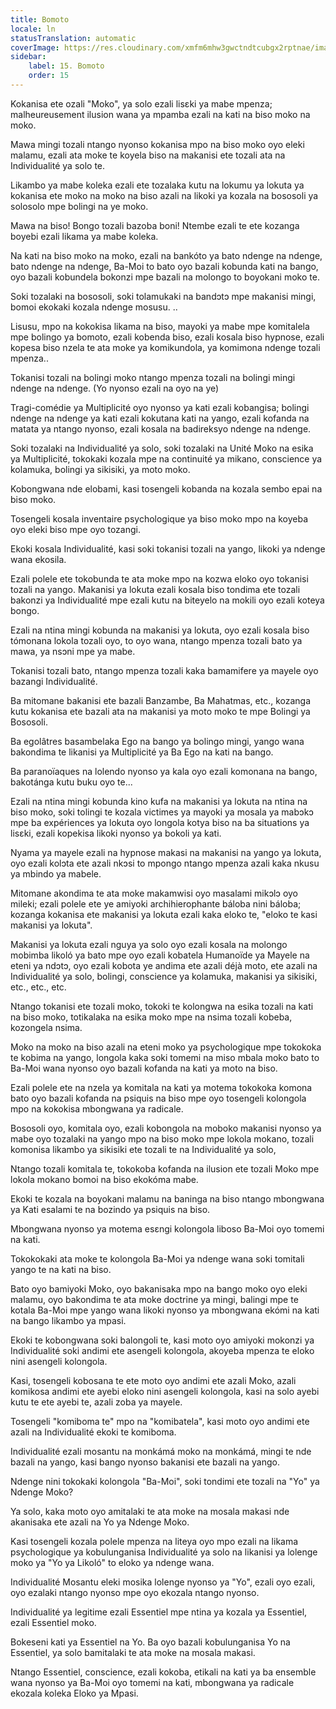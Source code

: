 ```yaml
---
title: Bomoto
locale: ln
statusTranslation: automatic
coverImage: https://res.cloudinary.com/xmfm6mhw3gwctndtcubgx2rptnae/image/upload/v1740468922/small_cover_tratado_de_psicologia_revolucionaria_a4c0dca4e0.webp
sidebar:
    label: 15. Bomoto
    order: 15
---
```

Kokanisa ete ozali "Moko", ya solo ezali lisɛki ya mabe mpenza; malheureusement ilusion wana ya mpamba ezali na kati na biso moko na moko.

Mawa mingi tozali ntango nyonso kokanisa mpo na biso moko oyo eleki malamu, ezali ata moke te koyela biso na makanisi ete tozali ata na Individualité ya solo te.

Likambo ya mabe koleka ezali ete tozalaka kutu na lokumu ya lokuta ya kokanisa ete moko na moko na biso azali na likoki ya kozala na bososoli ya solosolo mpe bolingi na ye moko.

Mawa na biso! Bongo tozali bazoba boni! Ntembe ezali te ete kozanga boyebi ezali likama ya mabe koleka.

Na kati na biso moko na moko, ezali na bankóto ya bato ndenge na ndenge, bato ndenge na ndenge, Ba-Moi to bato oyo bazali kobunda kati na bango, oyo bazali kobundela bokonzi mpe bazali na molongo to boyokani moko te.

Soki tozalaki na bososoli, soki tolamukaki na bandɔtɔ mpe makanisi mingi, bomoi ekokaki kozala ndenge mosusu. ..

Lisusu, mpo na kokokisa likama na biso, mayoki ya mabe mpe komitalela mpe bolingo ya bomoto, ezali kobenda biso, ezali kosala biso hypnose, ezali kopesa biso nzela te ata moke ya komikundola, ya komimona ndenge tozali mpenza..

Tokanisi tozali na bolingi moko ntango mpenza tozali na bolingi mingi ndenge na ndenge. (Yo nyonso ezali na oyo na ye)

Tragi-comédie ya Multiplicité oyo nyonso ya kati ezali kobangisa; bolingi ndenge na ndenge ya kati ezali kokutana kati na yango, ezali kofanda na matata ya ntango nyonso, ezali kosala na badireksyo ndenge na ndenge.

Soki tozalaki na Individualité ya solo, soki tozalaki na Unité Moko na esika ya Multiplicité, tokokaki kozala mpe na continuité ya mikano, conscience ya kolamuka, bolingi ya sikisiki, ya moto moko.

Kobongwana nde elobami, kasi tosengeli kobanda na kozala sembo epai na biso moko.

Tosengeli kosala inventaire psychologique ya biso moko mpo na koyeba oyo eleki biso mpe oyo tozangi.

Ekoki kosala Individualité, kasi soki tokanisi tozali na yango, likoki ya ndenge wana ekosila.

Ezali polele ete tokobunda te ata moke mpo na kozwa eloko oyo tokanisi tozali na yango. Makanisi ya lokuta ezali kosala biso tondima ete tozali bakonzi ya Individualité mpe ezali kutu na biteyelo na mokili oyo ezali koteya bongo.

Ezali na ntina mingi kobunda na makanisi ya lokuta, oyo ezali kosala biso tómonana lokola tozali oyo, to oyo wana, ntango mpenza tozali bato ya mawa, ya nsɔni mpe ya mabe.

Tokanisi tozali bato, ntango mpenza tozali kaka bamamifere ya mayele oyo bazangi Individualité.

Ba mitomane bakanisi ete bazali Banzambe, Ba Mahatmas, etc., kozanga kutu kokanisa ete bazali ata na makanisi ya moto moko te mpe Bolingi ya Bososoli.

Ba egolâtres basambelaka Ego na bango ya bolingo mingi, yango wana bakondima te likanisi ya Multiplicité ya Ba Ego na kati na bango.

Ba paranoïaques na lolendo nyonso ya kala oyo ezali komonana na bango, bakotánga kutu buku oyo te...

Ezali na ntina mingi kobunda kino kufa na makanisi ya lokuta na ntina na biso moko, soki tolingi te kozala victimes ya mayoki ya mosala ya mabɔkɔ mpe ba expériences ya lokuta oyo longola kotya biso na ba situations ya lisɛki, ezali kopekisa likoki nyonso ya bokoli ya kati.

Nyama ya mayele ezali na hypnose makasi na makanisi na yango ya lokuta, oyo ezali kolɔta ete azali nkɔsi to mpongo ntango mpenza azali kaka nkusu ya mbindo ya mabele.

Mitomane akondima te ata moke makamwisi oyo masalami mikɔlɔ oyo mileki; ezali polele ete ye amiyoki archihierophante báloba nini báloba; kozanga kokanisa ete makanisi ya lokuta ezali kaka eloko te, "eloko te kasi makanisi ya lokuta".

Makanisi ya lokuta ezali nguya ya solo oyo ezali kosala na molongo mobimba likoló ya bato mpe oyo ezali kobatela Humanoïde ya Mayele na eteni ya ndɔtɔ, oyo ezali kobota ye andima ete azali déjà moto, ete azali na Individualité ya solo, bolingi, conscience ya kolamuka, makanisi ya sikisiki, etc., etc., etc.

Ntango tokanisi ete tozali moko, tokoki te kolongwa na esika tozali na kati na biso moko, totikalaka na esika moko mpe na nsima tozali kobeba, kozongela nsima.

Moko na moko na biso azali na eteni moko ya psychologique mpe tokokoka te kobima na yango, longola kaka soki tomemi na miso mbala moko bato to Ba-Moi wana nyonso oyo bazali kofanda na kati ya moto na biso.

Ezali polele ete na nzela ya komitala na kati ya motema tokokoka komona bato oyo bazali kofanda na psiquis na biso mpe oyo tosengeli kolongola mpo na kokokisa mbongwana ya radicale.

Bososoli oyo, komitala oyo, ezali kobongola na moboko makanisi nyonso ya mabe oyo tozalaki na yango mpo na biso moko mpe lokola mokano, tozali komonisa likambo ya sikisiki ete tozali te na Individualité ya solo,

Ntango tozali komitala te, tokokoba kofanda na ilusion ete tozali Moko mpe lokola mokano bomoi na biso ekokóma mabe.

Ekoki te kozala na boyokani malamu na baninga na biso ntango mbongwana ya Kati esalami te na bozindo ya psiquis na biso.

Mbongwana nyonso ya motema esɛngi kolongola liboso Ba-Moi oyo tomemi na kati.

Tokokokaki ata moke te kolongola Ba-Moi ya ndenge wana soki tomitali yango te na kati na biso.

Bato oyo bamiyoki Moko, oyo bakanisaka mpo na bango moko oyo eleki malamu, oyo bakondima te ata moke doctrine ya mingi, balingi mpe te kotala Ba-Moi mpe yango wana likoki nyonso ya mbongwana ekómi na kati na bango likambo ya mpasi.

Ekoki te kobongwana soki balongoli te, kasi moto oyo amiyoki mokonzi ya Individualité soki andimi ete asengeli kolongola, akoyeba mpenza te eloko nini asengeli kolongola.

Kasi, tosengeli kobosana te ete moto oyo andimi ete azali Moko, azali komikosa andimi ete ayebi eloko nini asengeli kolongola, kasi na solo ayebi kutu te ete ayebi te, azali zoba ya mayele.

Tosengeli "komiboma te" mpo na "komibatela", kasi moto oyo andimi ete azali na Individualité ekoki te komiboma.

Individualité ezali mosantu na monkámá moko na monkámá, mingi te nde bazali na yango, kasi bango nyonso bakanisi ete bazali na yango.

Ndenge nini tokokaki kolongola "Ba-Moi", soki tondimi ete tozali na "Yo" ya Ndenge Moko?

Ya solo, kaka moto oyo amitalaki te ata moke na mosala makasi nde akanisaka ete azali na Yo ya Ndenge Moko.

Kasi tosengeli kozala polele mpenza na liteya oyo mpo ezali na likama psychologique ya kobulunganisa Individualité ya solo na likanisi ya lolenge moko ya "Yo ya Likoló" to eloko ya ndenge wana.

Individualité Mosantu eleki mosika lolenge nyonso ya "Yo", ezali oyo ezali, oyo ezalaki ntango nyonso mpe oyo ekozala ntango nyonso.

Individualité ya legitime ezali Essentiel mpe ntina ya kozala ya Essentiel, ezali Essentiel moko.

Bokeseni kati ya Essentiel na Yo. Ba oyo bazali kobulunganisa Yo na Essentiel, ya solo bamitalaki te ata moke na mosala makasi.

Ntango Essentiel, conscience, ezali kokoba, etikali na kati ya ba ensemble wana nyonso ya Ba-Moi oyo tomemi na kati, mbongwana ya radicale ekozala koleka Eloko ya Mpasi.

